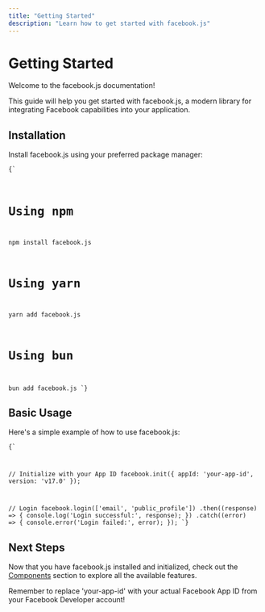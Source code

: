 ```yaml
---
title: "Getting Started"
description: "Learn how to get started with facebook.js"
---
```


# Getting Started

Welcome to the facebook.js documentation!

This guide will help you get started with facebook.js, a modern library for integrating Facebook capabilities into your application.

## Installation

Install facebook.js using your preferred package manager:

<Code language="bash">{`
# Using npm
npm install facebook.js

# Using yarn
yarn add facebook.js

# Using bun
bun add facebook.js
`}</Code>

## Basic Usage

Here's a simple example of how to use facebook.js:

<Code language="js">{`

// Initialize with your App ID
facebook.init({
  appId: 'your-app-id',
  version: 'v17.0'
});

// Login
facebook.login(['email', 'public_profile'])
  .then((response) => {
    console.log('Login successful:', response);
  })
  .catch((error) => {
    console.error('Login failed:', error);
  });
`}</Code>

## Next Steps

Now that you have facebook.js installed and initialized, check out the [Components](/components) section to explore all the available features.

<Tip>
Remember to replace 'your-app-id' with your actual Facebook App ID from your Facebook Developer account!
</Tip> 